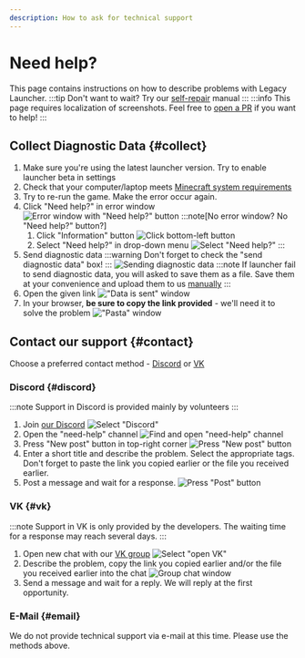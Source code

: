 ```yaml
---
description: How to ask for technical support
---
```

# Need help?
This page contains instructions on how to describe problems with Legacy Launcher.
:::tip
Don't want to wait? Try our [self-repair](../troubleshooting/self-repair) manual
:::
:::info
This page requires localization of screenshots. Feel free to [open a PR](https://github.com/LegacyLauncher/docs) if you want to help!
:::

## Collect Diagnostic Data {#collect}
1. Make sure you're using the latest launcher version. Try to enable launcher beta in settings
2. Check that your computer/laptop meets [Minecraft system requirements](../system-requirements)
3. Try to re-run the game. Make the error occur again.
4. Click "Need help?" in error window
    ![Error window with "Need help?" button](./img/diagnostic-0.jpg)
    :::note[No error window? No "Need help?" button?]
    1. Click "Information" button
        ![Click bottom-left button](./img/noerror-0.jpg)
    2. Select "Need help?" in drop-down menu
        ![Select "Need help?"](./img/noerror-1.jpg)
    :::
5. Send diagnostic data
    :::warning
    Don't forget to check the "send diagnostic data" box!
    :::
    ![Sending diagnostic data](./img/diagnostic-1.jpg)
    :::note
    If launcher fail to send diagnostic data, you will asked to save them as a file. Save them at your convenience and upload them to us [manually](https://pasta.llaun.ch)
    :::
6. Open the given link
    !["Data is sent" window](./img/diagnostic-2.jpg)
7. In your browser, **be sure to copy the link provided** - we'll need it to solve the problem
    !["Pasta" window](./img/diagnostic-3.jpg)

## Contact our support {#contact}
Choose a preferred contact method - [Discord](#discord) or [VK](#vk)

### Discord {#discord}
:::note
Support in Discord is provided mainly by volunteers
:::

1. Join [our Discord](https://llaun.ch/discord/intl)
    ![Select "Discord"](./img/support-discord-0.png)
2. Open the "need-help" channel
    ![Find and open "need-help" channel](./img/support-discord-1.png)
3. Press "New post" button in top-right corner
    ![Press "New post" button](./img/support-discord-2.png)
4. Enter a short title and describe the problem. Select the appropriate tags. Don't forget to paste the link you copied earlier or the file you received earlier.
5. Post a message and wait for a response.
    ![Press "Post" button](./img/support-discord-3.png)

### VK {#vk}
:::note
Support in VK is only provided by the developers. The waiting time for a response may reach several days.
:::

1. Open new chat with our [VK group](https://llaun.ch/vk)
    ![Select "open VK"](./img/support-vk-0.jpg)
2. Describe the problem, copy the link you copied earlier and/or the file you received earlier into the chat
    ![Group chat window](./img/support-vk-1.jpg)
3. Send a message and wait for a reply. We will reply at the first opportunity.

### E-Mail {#email}
We do not provide technical support via e-mail at this time. Please use the methods above.
